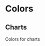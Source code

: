 
<Meta title="Colors" />

# Colors

<SourceCode code={tailwindCssCode}/>

## Charts

Colors for charts

<ColorPalette>
    <ColorItem 
        title="charts"
        subtitle="light"
        colors={{
            Blue: "var(--color-blue-500)",
            Emerald: "var(--color-emerald-500)",
            Violet: "var(--color-violet-500)",
            Amber: "var(--color-amber-500)",
            Gray: "var(--color-gray-500)",
            Cyan: "var(--color-cyan-500)",
            Pink: "var(--color-pink-500)",
            Lime: "var(--color-lime-500)",
            Fuchsia: "var(--color-fuchsia-500)",
        }}
    />
</ColorPalette>
    
